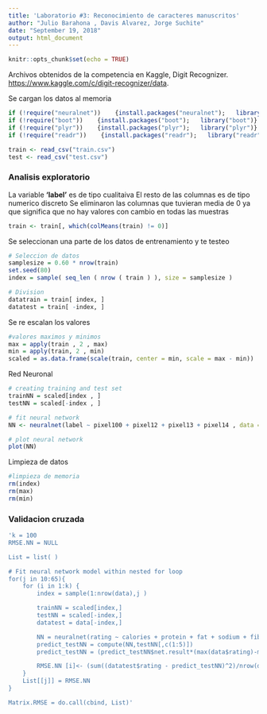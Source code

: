 ```yaml
---
title: 'Laboratorio #3: Reconocimiento de caracteres manuscritos'
author: "Julio Barahona , Davis Alvarez, Jorge Suchite"
date: "September 19, 2018"
output: html_document
---
```


```r
knitr::opts_chunk$set(echo = TRUE)
```
Archivos obtenidos de la competencia en Kaggle, Digit Recognizer. <https://www.kaggle.com/c/digit-recognizer/data>.

Se cargan los datos al memoria
```r

if (!require("neuralnet"))    {install.packages("neuralnet");   library("neuralnet")}
if (!require("boot"))    {install.packages("boot");   library("boot")}
if (!require("plyr"))    {install.packages("plyr");   library("plyr")}
if (!require("readr"))    {install.packages("readr");   library("readr")}

train <- read_csv("train.csv")
test <- read_csv("test.csv")
```

### Analisis exploratorio

La variable **'label'** es de tipo cualitaiva 
El resto de las columnas es de tipo numerico discreto
Se eliminaron las columnas que tuvieran media de 0 ya que significa que no hay valores con cambio en todas las muestras

```r
train <- train[, which(colMeans(train) != 0)]
```


Se seleccionan una parte de los datos de entrenamiento y te testeo

```r
# Seleccion de datos 
samplesize = 0.60 * nrow(train)
set.seed(80)
index = sample( seq_len ( nrow ( train ) ), size = samplesize )

# Division  
datatrain = train[ index, ]
datatest = train[ -index, ]

```

Se re escalan los valores 
```r
#valores maximos y minimos 
max = apply(train , 2 , max)
min = apply(train, 2 , min)
scaled = as.data.frame(scale(train, center = min, scale = max - min))

```

Red Neuronal
```r

# creating training and test set
trainNN = scaled[index , ]
testNN = scaled[-index , ]

# fit neural network
NN <- neuralnet(label ~ pixel100 + pixel12 + pixel13 + pixel14 , data = trainNN, hidden = 3 , linear.output = T)

# plot neural network
plot(NN)

```


Limpieza de datos
```r
#limpieza de memoria
rm(index)
rm(max)
rm(min)
```

### Validacion cruzada 
```r
'k = 100
RMSE.NN = NULL

List = list( )

# Fit neural network model within nested for loop
for(j in 10:65){
    for (i in 1:k) {
        index = sample(1:nrow(data),j )

        trainNN = scaled[index,]
        testNN = scaled[-index,]
        datatest = data[-index,]

        NN = neuralnet(rating ~ calories + protein + fat + sodium + fiber, trainNN, hidden = 3, linear.output= T)
        predict_testNN = compute(NN,testNN[,c(1:5)])
        predict_testNN = (predict_testNN$net.result*(max(data$rating)-min(data$rating)))+min(data$rating)

        RMSE.NN [i]<- (sum((datatest$rating - predict_testNN)^2)/nrow(datatest))^0.5
    }
    List[[j]] = RMSE.NN
}

Matrix.RMSE = do.call(cbind, List)'
```



